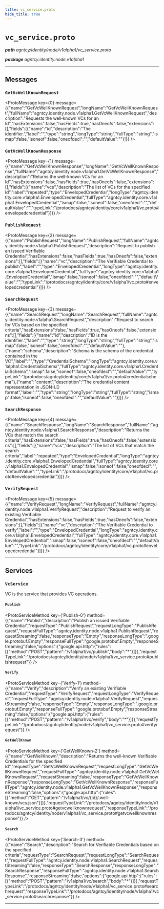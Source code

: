 ```yaml
---
title: vc_service.proto
hide_title: true
---
```



# `vc_service.proto`
_**path** agntcy/identity/node/v1alpha1/vc_service.proto_

_**package** agntcy.identity.node.v1alpha1_



---

## Messages


### `GetVcWellKnownRequest`
<ProtoMessage key={0} message={{"name":"GetVcWellKnownRequest","longName":"GetVcWellKnownRequest","fullName":"agntcy.identity.node.v1alpha1.GetVcWellKnownRequest","description":"Requests the well-known VCs for an Id","hasExtensions":false,"hasFields":true,"hasOneofs":false,"extensions":[],"fields":[{"name":"id","description":"The identifier.","label":"","type":"string","longType":"string","fullType":"string","ismap":false,"isoneof":false,"oneofdecl":"","defaultValue":""}]}} />


### `GetVcWellKnownResponse`
<ProtoMessage key={1} message={{"name":"GetVcWellKnownResponse","longName":"GetVcWellKnownResponse","fullName":"agntcy.identity.node.v1alpha1.GetVcWellKnownResponse","description":"Returns the well-known VCs for an Id","hasExtensions":false,"hasFields":true,"hasOneofs":false,"extensions":[],"fields":[{"name":"vcs","description":"The list of VCs for the specified Id","label":"repeated","type":"EnvelopedCredential","longType":"agntcy.identity.core.v1alpha1.EnvelopedCredential","fullType":"agntcy.identity.core.v1alpha1.EnvelopedCredential","ismap":false,"isoneof":false,"oneofdecl":"","defaultValue":"","typeLink":"/protodocs/agntcy/identity/core/v1alpha1/vc.proto#envelopedcredential"}]}} />


### `PublishRequest`
<ProtoMessage key={2} message={{"name":"PublishRequest","longName":"PublishRequest","fullName":"agntcy.identity.node.v1alpha1.PublishRequest","description":"Request to publish an issued Verifiable Credential","hasExtensions":false,"hasFields":true,"hasOneofs":false,"extensions":[],"fields":[{"name":"vc","description":"The Verifiable Credential to publish","label":"","type":"EnvelopedCredential","longType":"agntcy.identity.core.v1alpha1.EnvelopedCredential","fullType":"agntcy.identity.core.v1alpha1.EnvelopedCredential","ismap":false,"isoneof":false,"oneofdecl":"","defaultValue":"","typeLink":"/protodocs/agntcy/identity/core/v1alpha1/vc.proto#envelopedcredential"}]}} />


### `SearchRequest`
<ProtoMessage key={3} message={{"name":"SearchRequest","longName":"SearchRequest","fullName":"agntcy.identity.node.v1alpha1.SearchRequest","description":"Request to search for VCs based on the specified criteria","hasExtensions":false,"hasFields":true,"hasOneofs":false,"extensions":[],"fields":[{"name":"id","description":"ID is the identifier.","label":"","type":"string","longType":"string","fullType":"string","ismap":false,"isoneof":false,"oneofdecl":"","defaultValue":""},{"name":"schema","description":"Schema is the schema of the credential contained in the VC","label":"","type":"CredentialSchema","longType":"agntcy.identity.core.v1alpha1.CredentialSchema","fullType":"agntcy.identity.core.v1alpha1.CredentialSchema","ismap":false,"isoneof":false,"oneofdecl":"","defaultValue":"","typeLink":"/protodocs/agntcy/identity/core/v1alpha1/vc.proto#credentialschema"},{"name":"content","description":"The credential content representation in JSON-LD format","label":"","type":"string","longType":"string","fullType":"string","ismap":false,"isoneof":false,"oneofdecl":"","defaultValue":""}]}} />


### `SearchResponse`
<ProtoMessage key={4} message={{"name":"SearchResponse","longName":"SearchResponse","fullName":"agntcy.identity.node.v1alpha1.SearchResponse","description":"Returns the VCs that match the search criteria","hasExtensions":false,"hasFields":true,"hasOneofs":false,"extensions":[],"fields":[{"name":"vcs","description":"The list of VCs that match the search criteria","label":"repeated","type":"EnvelopedCredential","longType":"agntcy.identity.core.v1alpha1.EnvelopedCredential","fullType":"agntcy.identity.core.v1alpha1.EnvelopedCredential","ismap":false,"isoneof":false,"oneofdecl":"","defaultValue":"","typeLink":"/protodocs/agntcy/identity/core/v1alpha1/vc.proto#envelopedcredential"}]}} />


### `VerifyRequest`
<ProtoMessage key={5} message={{"name":"VerifyRequest","longName":"VerifyRequest","fullName":"agntcy.identity.node.v1alpha1.VerifyRequest","description":"Request to verify an existing Verifiable Credential","hasExtensions":false,"hasFields":true,"hasOneofs":false,"extensions":[],"fields":[{"name":"vc","description":"The Verifiable Credential to verify","label":"","type":"EnvelopedCredential","longType":"agntcy.identity.core.v1alpha1.EnvelopedCredential","fullType":"agntcy.identity.core.v1alpha1.EnvelopedCredential","ismap":false,"isoneof":false,"oneofdecl":"","defaultValue":"","typeLink":"/protodocs/agntcy/identity/core/v1alpha1/vc.proto#envelopedcredential"}]}} />

---
## Services


### `VcService`

VC is the service that provides VC operations.


#### `Publish`
<ProtoServiceMethod key={'Publish-0'} method={{"name":"Publish","description":"Publish an issued Verifiable Credential","requestType":"PublishRequest","requestLongType":"PublishRequest","requestFullType":"agntcy.identity.node.v1alpha1.PublishRequest","requestStreaming":false,"responseType":"Empty","responseLongType":".google.protobuf.Empty","responseFullType":"google.protobuf.Empty","responseStreaming":false,"options":{"google.api.http":{"rules":[{"method":"POST","pattern":"/v1alpha1/vc/publish","body":"*"}]}},"requestTypeLink":"/protodocs/agntcy/identity/node/v1alpha1/vc_service.proto#publishrequest"}} />


#### `Verify`
<ProtoServiceMethod key={'Verify-1'} method={{"name":"Verify","description":"Verify an existing Verifiable Credential","requestType":"VerifyRequest","requestLongType":"VerifyRequest","requestFullType":"agntcy.identity.node.v1alpha1.VerifyRequest","requestStreaming":false,"responseType":"Empty","responseLongType":".google.protobuf.Empty","responseFullType":"google.protobuf.Empty","responseStreaming":false,"options":{"google.api.http":{"rules":[{"method":"POST","pattern":"/v1alpha1/vc/verify","body":"*"}]}},"requestTypeLink":"/protodocs/agntcy/identity/node/v1alpha1/vc_service.proto#verifyrequest"}} />


#### `GetWellKnown`
<ProtoServiceMethod key={'GetWellKnown-2'} method={{"name":"GetWellKnown","description":"Returns the well-known Verifiable Credentials for the specified Id","requestType":"GetVcWellKnownRequest","requestLongType":"GetVcWellKnownRequest","requestFullType":"agntcy.identity.node.v1alpha1.GetVcWellKnownRequest","requestStreaming":false,"responseType":"GetVcWellKnownResponse","responseLongType":"GetVcWellKnownResponse","responseFullType":"agntcy.identity.node.v1alpha1.GetVcWellKnownResponse","responseStreaming":false,"options":{"google.api.http":{"rules":[{"method":"GET","pattern":"/v1alpha1/vc/{id}/.well-known/vcs.json"}]}},"requestTypeLink":"/protodocs/agntcy/identity/node/v1alpha1/vc_service.proto#getvcwellknownrequest","responseTypeLink":"/protodocs/agntcy/identity/node/v1alpha1/vc_service.proto#getvcwellknownresponse"}} />


#### `Search`
<ProtoServiceMethod key={'Search-3'} method={{"name":"Search","description":"Search for Verifiable Credentials based on the specified criteria","requestType":"SearchRequest","requestLongType":"SearchRequest","requestFullType":"agntcy.identity.node.v1alpha1.SearchRequest","requestStreaming":false,"responseType":"SearchResponse","responseLongType":"SearchResponse","responseFullType":"agntcy.identity.node.v1alpha1.SearchResponse","responseStreaming":false,"options":{"google.api.http":{"rules":[{"method":"POST","pattern":"/v1alpha1/vc/search","body":"*"}]}},"requestTypeLink":"/protodocs/agntcy/identity/node/v1alpha1/vc_service.proto#searchrequest","responseTypeLink":"/protodocs/agntcy/identity/node/v1alpha1/vc_service.proto#searchresponse"}} />


---


  